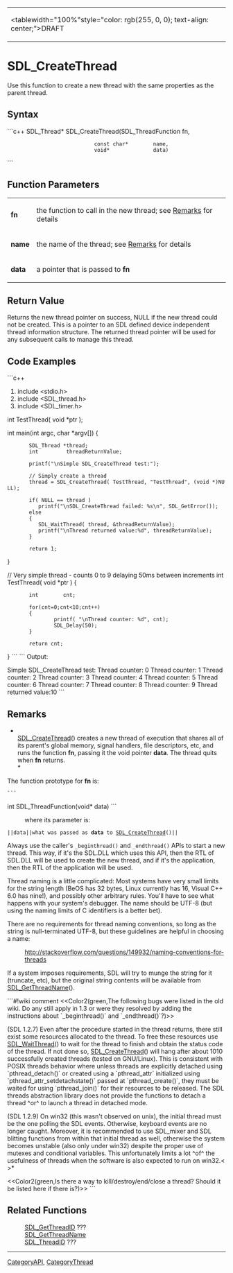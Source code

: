 <!-- pragma section-numbers off -->
<!-- pragma camelcase off -->
{|
|<tablewidth="100%"style="color: rgb(255, 0, 0); text-align: center;">DRAFT 
|}


= SDL_CreateThread =
Use this function to create a new thread with the same properties as the parent thread.


== Syntax ==
```c++
SDL_Thread* SDL_CreateThread(SDL_ThreadFunction fn,
                             const char*        name,
                             void*              data)
```
== Function Parameters ==
{|
|'''fn''' 
|the function to call in the new thread; see [[#Remarks|Remarks]] for details
|-
|'''name'''
|the name of the thread; see [[#name|Remarks]] for details
|-
|'''data''' 
|a pointer that is passed to '''fn'''
|}


== Return Value ==
Returns the new thread pointer on success, NULL if the new thread could not be created. This is a pointer to an SDL defined device independent thread information structure. The returned thread pointer will be used for any subsequent calls to manage this thread.

== Code Examples ==
```c++
#include <stdio.h>
#include <SDL_thread.h>
#include <SDL_timer.h>

int TestThread( void *ptr );

int main(int argc, char *argv[])
{
        SDL_Thread *thread;
        int         threadReturnValue;

        printf("\nSimple SDL_CreateThread test:");

        // Simply create a thread
        thread = SDL_CreateThread( TestThread, "TestThread", (void *)NULL);

        if( NULL == thread )
           printf("\nSDL_CreateThread failed: %s\n", SDL_GetError());
        else
        {
           SDL_WaitThread( thread, &threadReturnValue);
           printf("\nThread returned value:%d", threadReturnValue);
        }

        return 1;
}

// Very simple thread - counts 0 to 9 delaying 50ms between increments
int TestThread( void *ptr )
{
        int        cnt;

        for(cnt=0;cnt<10;cnt++)
        {
                printf( "\nThread counter: %d", cnt);
                SDL_Delay(50);
        }

        return cnt;
}
```
```
Output:

Simple SDL_CreateThread test:
Thread counter: 0
Thread counter: 1
Thread counter: 2
Thread counter: 3
Thread counter: 4
Thread counter: 5
Thread counter: 6
Thread counter: 7
Thread counter: 8
Thread counter: 9
Thread returned value:10
```


== Remarks ==
*<br/>[[SDL_CreateThread]]() creates a new thread of execution that shares all of its parent's global memory, signal handlers, file descriptors, etc, and runs the function '''fn''', passing it the void pointer '''data'''.  The thread quits when '''fn''' returns. <br/>*

The function prototype for '''fn''' is:
 ```
int SDL_ThreadFunction(void* data)
```
: where its parameter is:
 ||<code>data</code>||what was passed as '''data''' to [[SDL_CreateThread]]()||

Always use the caller's <code>_beginthread()</code> and <code>_endthread()</code> APIs to start a new thread. This way, if it's the SDL.DLL which uses this API, then the RTL of SDL.DLL will be used to create the new thread, and if it's the application, then the RTL of the application will be used.  
<!-- This information is also listed on the main Category page in more detail but it seems relevant to list at least some of it here as well.  Should the header be referenced as a link for more information? -->

<!-- Is the int that is returned equivalent to the thread ID or is it just an integer to indicate success or failure?  Should it be further defined here? -->

<span id="name"></span>
Thread naming is a little complicated: Most systems have very small limits for the string length (BeOS has 32 bytes, Linux currently has 16, Visual C++ 6.0 has nine!), and possibly other arbitrary rules. You'll have to see what happens with your system's debugger. The name should be UTF-8 (but using the naming limits of C identifiers is a better bet).  

There are no requirements for thread naming conventions, so long as the string is null-terminated UTF-8, but these guidelines are helpful in choosing a name:
: http://stackoverflow.com/questions/149932/naming-conventions-for-threads
If a system imposes requirements, SDL will try to munge the string for it (truncate, etc), but the original string contents will be available from [[SDL_GetThreadName]]().

```#!wiki comment
<<Color2(green,The following bugs were listed in the old wiki. Do any still apply in 1.3 or were they resolved by adding the instructions about `_beginthread()` and `_endthread()`?)>>

(SDL 1.2.7) Even after the procedure started in the thread returns, there still exist some resources allocated to the thread. To free these resources use [[SDL_WaitThread]]() to wait for the thread to finish and obtain the status code of the thread. If not done so, [[SDL_CreateThread]]() will hang after about 1010 successfully created threads (tested on GNU/Linux). This is consistent with POSIX threads behavior where unless threads are explicitly detached using `pthread_detach()` or created using a `pthread_attr` initialized using `pthread_attr_setdetachstate()` passed at `pthread_create()`, they must be waited for using `pthread_join()` for their resources to be released. The SDL threads abstraction library does not provide the functions to detach a thread ^or^ to launch a thread in detached mode.

(SDL 1.2.9) On win32 (this wasn't observed on unix), the initial thread must be the one polling the SDL events. Otherwise, keyboard events are no longer caught. Moreover, it is recommended to use SDL_mixer and SDL blitting functions from within that initial thread as well, otherwise the system becomes unstable (also only under win32) despite the proper use of mutexes and conditional variables. This unfortunately limits a lot ^of^ the usefulness of threads when the software is also expected to run on win32.<<BR>>*

<<Color2(green,Is there a way to kill/destroy/end/close a thread?  Should it be listed here if there is?)>>
```

== Related Functions ==
: [[SDL_GetThreadID]] ???
: [[SDL_GetThreadName]]
: [[SDL_ThreadID]] ???
<!-- . [[SDL_WaitThread]] ??? -->

----
[[CategoryAPI]], [[CategoryThread]]
